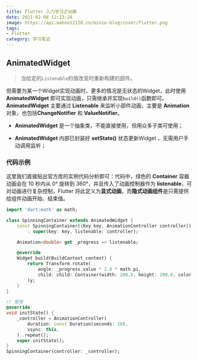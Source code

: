 ```yaml
---
title: Flutter 入门学习之动画
date: 2021-02-08 12:13:24
image: https://api.mahoo12138.cn/minio-blog/cover/flutter.png
tags: 
- Flutter
category: 学习笔记
---
```


## AnimatedWidget

> 当给定的`Listenable`的值改变时重新构建的部件。

但需要为某一个Widget实现动画时，更多的情况是无状态的Widget，此时使用 **AnimatedWidget** 即可实现动画，只需继承并实现`build()`函数即可。**AnimatedWidget** 主要通过 **Listenable** 来监听小部件动画，主要是 **Animation** 对象，也包括**ChangeNotifier** 和 **ValueNotifier**。

+ **AnimatedWidget** 是一个抽象类，不能直接使用，但用众多子类可使用；

+ **AnimatedWidget** 内部已封装好 **setState()** 状态更新Widget ，无需用户手动调用监听；

### 代码示例

这里我们直接贴出官方库的实例代码分析即可：代码中，绿色的 **Container** 容器动画会在 10 秒内从 0° 旋转到 360°，并且传入了动画控制器作为 **listenable**，可对动画进行复杂控制，Flutter 将此定义为**显式动画**，而**隐式动画组件**是只需提供给组件动画开始、结束值。

```dart
import 'dart:math' as math;

class SpinningContainer extends AnimatedWidget {
    const SpinningContainer({Key key, AnimationController controller})
        : super(key: key, listenable: controller);

    Animation<double> get _progress => listenable;

    @override
    Widget build(BuildContext context) {
        return Transform.rotate(
            angle: _progress.value * 2.0 * math.pi,
            child: child: Container(width: 200.0, height: 200.0, color: Colors.green),
        )y;
    }
}

// 使用
@override
void initState() {
    _controller = AnimationController(
        duration: const Duration(seconds: 10),
        vsync: this,
    )..repeat();
    super.initState();
}
SpinningContainer(controller: _controller);
```





